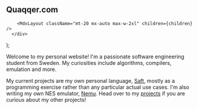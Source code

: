 
  <div className="px-6 py-12 sm:py-20 lg:px-8 max-w-2xl mx-auto">
      <div className="mx-auto max-w-2xl">
        <h2 className="text-3xl font-bold tracking-light text-gray-100 sm:text-5xl text-center">
          Quaqqer.com
        </h2>

        <MdxLayout className="mt-20 mx-auto max-w-2xl" children={children} />
      </div>

  </div>
);

Welcome to my personal website!
I'm a passionate software engineering student from Sweden.
My curiosities include algorithms, compilers, emulation and more.

My current projects are my own personal language,
[Saft](https://github.com/Quaqqer/saft), mostly as a programming exercise
rather than any particular actual use cases. I'm also writing my own NES
emulator, [Nemu](https://github.com/Quaqqer/nemu). Head over to my
[projects](/projects) if you are curious about my other projects!
